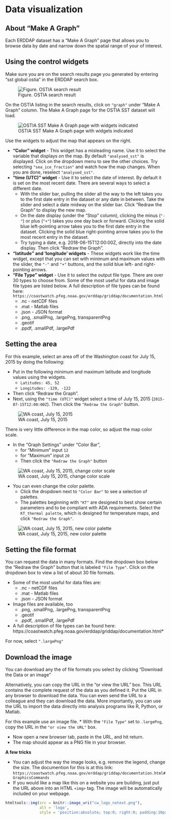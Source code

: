 # Data visualization {#graph}

## About "Make A Graph" 

Each ERDDAP dataset has a "Make A Graph" page that allows you to browse data by date and narrow down the spatial range of your of interest.

## Using the control widgets
Make sure you are on the search results page you generated by entering "sst global ostia" in the ERDDAP search box. 

![Figure. OSTIA search result](ostia_listing.png)

On the OSTIA listing in the search results, click on `"graph"` under "Make A Graph" column. The Make A Graph page for the OSTIA SST dataset will load.

![OSTIA SST Make A Graph page with widgets indicated](make_graph.png)

Use the widgets to adjust the map that appears on the right.

* __"Color" widget__ - This widget has a misleading name. Use it to select the variable that displays on the map. By default `"analysed_sst"` is displayed. Click on the dropdown menu to see the other choices. Try selecting `"sea_ice_fraction"` and watch how the map changes. When you are done, reselect `"analysed_sst"`.
* __"time (UTC)" widget__ - Use it to select the date of interest. By default it is set on the most recent date. There are several ways to select a different date.  
    * With the slider bar, pulling the slider all the way to the left takes you to the first date entry in the dataset or any date in between. Take the slider and select a date midway on the slider bar. Click "Redraw the Graph" to display the new map. 
    * On the date display (under the "Stop" column), clicking the minus (`"-"`) or plus (`"+"`) takes you one day back or forward. Clicking the solid blue left-pointing arrow takes you to the first date entry in the dataset. Clicking the solid blue right-pointing arrow takes you to the most recent entry in the dataset. 
    * Try typing a date, e.g. 2018-06-15T12:00:00Z, directly into the date display. Then click "Redraw the Graph".
* __"latitude" and 'longitude' widgets__ - These widgets work like the time widget, except that you can set with minimum and maximum values with the slider, the `"-"` and `"+"` buttons, and the solid blue left- and right-pointing arrows. 
* __"File Type" widget__ - Use it to select the output file type. There are over 30 types to choose from. Some of the most useful for data and image file types are listed below. A full description of file types can be found here: `https://coastwatch.pfeg.noaa.gov/erddap/griddap/documentation.html`
    * .nc - netCDF files
    * .mat - Matlab files
    * .json - JSON format
    * .png, .smallPng, .largePng, transparentPng
    * .geotif
    * .ppdf, .smallPdf, .largePdf

## Setting the area
For this example, select an area off of the Washington coast for July 15, 2015 by doing the following:  

* Put in the following minimum and maximum latitude and longitude values using the widgets.     
    * `Latitudes: 45, 52`
    * `Longitudes: -129, -122`  

* Then click "Redraw the Graph". 
* Next, using the `"time (UTC)"` widget select a time of July 15, 2015 (`2015-07-15T12:00:00Z`). Then click the `"Redraw the Graph"` button.

![WA coast, July 15, 2015](wa_coast_fig1.png)

There is very little difference in the map color, so adjust the map color scale. 

* In the "Graph Settings" under  "Color Bar", 
    * for "Minimum" input `12` 
    * for "Maximum" input `20` 
    * Then click the `"Redraw the Graph"` button

![WA coast, July 15, 2015, change color scale](wa_coast_fig2.png)

* You can even change the color palette. 
    * Click the dropdown next to `"Color Bar"` to see a selection of palettes. 
    * The palettes beginning with `"KT"` are designed to best show certain parameters and to be compliant with ADA requirements. Select the `KT_thermal palette`, which is designed for temperature maps, and click `"Redraw the Graph"`.  

![WA coast, July 15, 2015, new color palette](wa_coast_fig3.png)

## Setting the file format

You can request the data in many formats. Find the dropdown box below the "Redraw the Graph" button that is labeled `"File Type"`. Click on the dropdown box to view a list of about 30 file formats. 


* Some of the most useful for data files are:
    * .nc - netCDF files
    * .mat - Matlab files
    * .json - JSON format
* Image files are available, too
    * .png, .smallPng, .largePng, transparentPng
    * .geotif
    * .ppdf, .smallPdf, .largePdf

* A full description of file types can be found here: https://coastwatch.pfeg.noaa.gov/erddap/griddap/documentation.html*

For now, select `".largePng"`

## Download the image

You can download any the of file formats you select by clicking "Download the Data or an image" 

Alternatively, you can copy the URL in the "or view the URL" box. This URL contains the complete request of the data as you defined it. Put the URL in any browser to download the data. You can even send the URL to a colleague and they can download the data. More importantly, you can use the URL to import the data directly into analysis programs like R, Python, or Matlab. 

For this example use an image file. 
* With the `"File Type"` set to `.largePng`, copy the URL in the `"or view the URL"` box. 

* Now open a new browser tab, paste in the URL, and hit return.
* The map should appear as a PNG file in your browser.

__A few tricks__

* You can adjust the way the image looks, e.g. remove the legend, change the size. The documention for this is at this link:  
`https://coastwatch.pfeg.noaa.gov/erddap/griddap/documentation.html#GraphicsCommands`
* If you would like a map like this on a website you are building, just put the URL above into an HTML `<img>` tag. The image will be automatically included on your webpage.



```r
htmltools::img(src = knitr::image_uri("cw_logo_notext.png"), 
               alt = 'logo', 
               style = 'position:absolute; top:0; right:0; padding:10px; width:100px')
```
